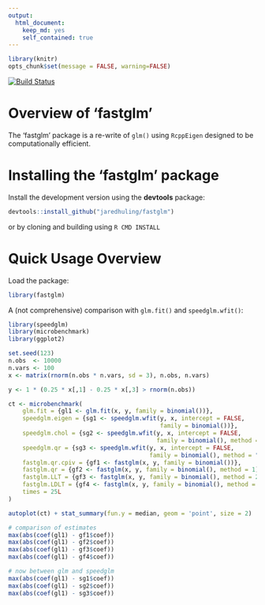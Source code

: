 ```yaml
---
output:
  html_document:
    keep_md: yes
    self_contained: true
---
```





```r
library(knitr)
opts_chunk$set(message = FALSE, warning=FALSE)
```

[![Build Status](https://travis-ci.org/jaredhuling/fastglm.svg?branch=master)](https://travis-ci.org/jaredhuling/fastglm)

# Overview of 'fastglm'

The 'fastglm' package is a re-write of `glm()` using `RcppEigen` designed to be computationally efficient.



# Installing the 'fastglm' package


Install the development version using the **devtools** package:
```r
devtools::install_github("jaredhuling/fastglm")
```

or by cloning and building using `R CMD INSTALL`

# Quick Usage Overview

Load the package:
```r
library(fastglm)
```

A (not comprehensive) comparison with `glm.fit()` and `speedglm.wfit()`:

```r
library(speedglm)
library(microbenchmark)
library(ggplot2)

set.seed(123)
n.obs  <- 10000
n.vars <- 100
x <- matrix(rnorm(n.obs * n.vars, sd = 3), n.obs, n.vars)

y <- 1 * (0.25 * x[,1] - 0.25 * x[,3] > rnorm(n.obs))

ct <- microbenchmark(
    glm.fit = {gl1 <- glm.fit(x, y, family = binomial())},
    speedglm.eigen = {sg1 <- speedglm.wfit(y, x, intercept = FALSE,
                                           family = binomial())},
    speedglm.chol = {sg2 <- speedglm.wfit(y, x, intercept = FALSE, 
                                          family = binomial(), method = "Chol")},
    speedglm.qr = {sg3 <- speedglm.wfit(y, x, intercept = FALSE,
                                        family = binomial(), method = "qr")},
    fastglm.qr.cpiv = {gf1 <- fastglm(x, y, family = binomial())},
    fastglm.qr = {gf2 <- fastglm(x, y, family = binomial(), method = 1)},
    fastglm.LLT = {gf3 <- fastglm(x, y, family = binomial(), method = 2)},
    fastglm.LDLT = {gf4 <- fastglm(x, y, family = binomial(), method = 3)},
    times = 25L
)

autoplot(ct) + stat_summary(fun.y = median, geom = 'point', size = 2)

# comparison of estimates
max(abs(coef(gl1) - gf1$coef))
max(abs(coef(gl1) - gf2$coef))
max(abs(coef(gl1) - gf3$coef))
max(abs(coef(gl1) - gf4$coef))

# now between glm and speedglm
max(abs(coef(gl1) - sg1$coef))
max(abs(coef(gl1) - sg2$coef))
max(abs(coef(gl1) - sg3$coef))

```
